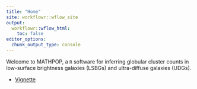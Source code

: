 ```yaml
---
title: "Home"
site: workflowr::wflow_site
output:
  workflowr::wflow_html:
    toc: false
editor_options:
  chunk_output_type: console
---
```


Welcome to MATHPOP, a `R` software for inferring globular cluster counts in low-surface brightness galaxies (LSBGs) and ultra-diffuse galaxies (UDGs).

* [Vignette](vignette.html)

